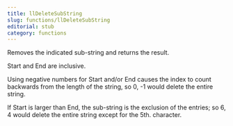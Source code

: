 ```yaml
---
title: llDeleteSubString
slug: functions/llDeleteSubString
editorial: stub
category: functions
---
```


<LSLFunction name="llDeleteSubString"/>

Removes the indicated sub-string and returns the result.

Start and End are inclusive.

Using negative numbers for Start and/or End causes the index to count backwards from the length of the string, so 0, -1 would delete the entire string.

If Start is larger than End, the sub-string is the exclusion of the entries; so 6, 4 would delete the entire string except for the 5th. character.
